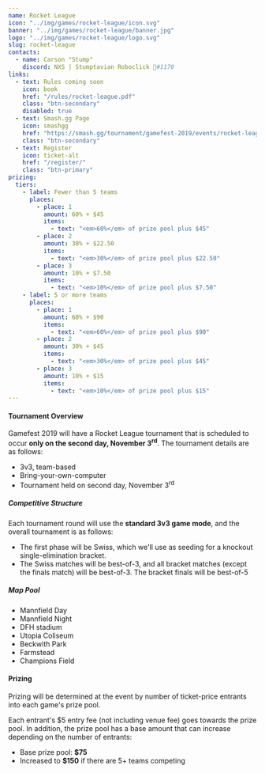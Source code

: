 ---
name: Rocket League
icon: "../img/games/rocket-league/icon.svg"
banner: "../img/games/rocket-league/banner.jpg"
logo: "../img/games/rocket-league/logo.svg"
slug: rocket-league
contacts:
  - name: Carson "Stump"
    discord: NXS | Stumptavian Roboclick 💜#1170
links:
  - text: Rules coming soon
    icon: book
    href: "/rules/rocket-league.pdf"
    class: "btn-secondary"
    disabled: true
  - text: Smash.gg Page
    icon: smashgg
    href: "https://smash.gg/tournament/gamefest-2019/events/rocket-league-3v3-byoc"
    class: "btn-secondary"
  - text: Register
    icon: ticket-alt
    href: "/register/"
    class: "btn-primary"
prizing:
  tiers:
    - label: Fewer than 5 teams
      places:
        - place: 1
          amount: 60% + $45
          items:
            - text: "<em>60%</em> of prize pool plus $45"
        - place: 2
          amount: 30% + $22.50
          items:
            - text: "<em>30%</em> of prize pool plus $22.50"
        - place: 3
          amount: 10% + $7.50
          items:
            - text: "<em>10%</em> of prize pool plus $7.50"
    - label: 5 or more teams
      places:
        - place: 1
          amount: 60% + $90
          items:
            - text: "<em>60%</em> of prize pool plus $90"
        - place: 2
          amount: 30% + $45
          items:
            - text: "<em>30%</em> of prize pool plus $45"
        - place: 3
          amount: 10% + $15
          items:
            - text: "<em>10%</em> of prize pool plus $15"
---

#### Tournament Overview

Gamefest 2019 will have a Rocket League tournament that is scheduled to occur **only on the second day, November 3<sup>rd</sup>**. The tournament details are as follows:

- 3v3, team-based
- Bring-your-own-computer
- Tournament held on second day, November 3<sup>rd</sup>

##### Competitive Structure

Each tournament round will use the **standard 3v3 game mode**, and the overall tournament is as follows:

- The first phase will be Swiss, which we'll use as seeding for a knockout single-elimination bracket.
- The Swiss matches will be best-of-3, and all bracket matches (except the finals match) will be best-of-3. The bracket finals will be best-of-5

##### Map Pool

- Mannfield Day
- Mannfield Night
- DFH stadium
- Utopia Coliseum
- Beckwith Park
- Farmstead
- Champions Field

<Section>

#### Prizing

Prizing will be determined at the event by number of ticket-price entrants into each game's prize pool.

Each entrant's $5 entry fee (not including venue fee) goes towards the prize pool. In addition, the prize pool has a base amount that can increase depending on the number of entrants:

- Base prize pool: **$75**
- Increased to **$150** if there are 5+ teams competing

<MultiPrizing tiers={props.prizing.tiers} /></Section>
<Section><Contact contacts={props.contacts} /></Section>
